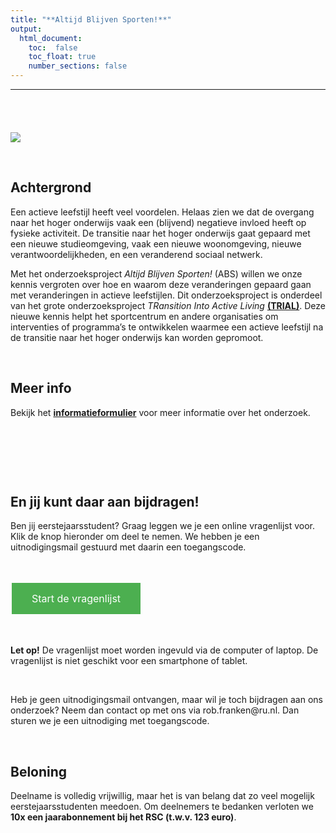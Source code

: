 ```yaml
---
title: "**Altijd Blijven Sporten!**" 
output: 
  html_document:
    toc:  false
    toc_float: true
    number_sections: false
---
```


----

<div class="row" style="padding-top: 40px;">
<div class="col-sm-6">

![](images/logo-radboud.jpg)

  
<br>

## Achtergrond

Een actieve leefstijl heeft veel voordelen. Helaas zien we dat de overgang naar het hoger onderwijs vaak een (blijvend) negatieve invloed heeft op fysieke activiteit. De transitie naar het hoger onderwijs gaat gepaard met een nieuwe studieomgeving, vaak een nieuwe woonomgeving, nieuwe verantwoordelijkheden, en een veranderend sociaal netwerk.

Met het onderzoeksproject *Altijd Blijven Sporten!* (ABS) willen we onze kennis vergroten over hoe en waarom deze veranderingen gepaard gaan met veranderingen in actieve leefstijlen. Dit onderzoeksproject is onderdeel van het grote onderzoeksproject *TRansition Into Active Living* <a href="https://www.ru.nl/activeliving/onderzoek/vm-onderzoek/trial/" target="_blank"><b>(TRIAL)</b></a>. Deze nieuwe kennis helpt het sportcentrum en andere organisaties om interventies of programma’s te ontwikkelen waarmee een actieve leefstijl na de transitie naar het hoger onderwijs kan worden gepromoot.     

<br>

## Meer info

Bekijk het <a href="https://altijdblijvensporten.netlify.app/consent.html" target="_blank"><b>informatieformulier</b></a> voor meer informatie over het onderzoek.

  

</div>
<div class="col-sm-6">




<br>

<br>

<br>

## **En jij kunt daar aan bijdragen!** 

Ben jij eerstejaarsstudent? Graag leggen we je een online vragenlijst voor. Klik de knop hieronder om deel te nemen. We hebben je een uitnodigingsmail gestuurd met daarin een toegangscode.

<!---we should move this to a css file and include it

https://www.w3schools.com/csS/css3_buttons.asp

-->
<style>
.button {
  background-color: #4CAF50; /* Green */
  border: none;
  color: white;
  padding: 15px 32px;
  text-align: center;
  text-decoration: none;
  display: inline-block;
  font-size: 16px;
  margin: 4px 2px;
  cursor: pointer;
  -webkit-transition-duration: 0.4s; /* Safari */
  transition-duration: 0.4s;
}

.button1 {
  box-shadow: 0 8px 16px 0 rgba(0,0,0,0.2), 0 6px 20px 0 rgba(0,0,0,0.19);
}

.button2:hover {
  box-shadow: 0 12px 16px 0 rgba(0,0,0,0.24),0 17px 50px 0 rgba(0,0,0,0.19);
}
</style>

<br>

<a href="https://limesurvey.jtolsma.nl/limesurvey/limesurvey/index.php/938243?newtest=Y&lang=nl" target="_blank" class="button button2">Start de vragenlijst</a>



<br>

**Let op!** De vragenlijst moet worden ingevuld via de computer of laptop. De vragenlijst is niet geschikt voor een smartphone of tablet.

<br>

Heb je geen uitnodigingsmail ontvangen, maar wil je toch bijdragen aan ons onderzoek? Neem dan contact op met ons via rob.franken@ru.nl. Dan sturen we je een uitnodiging met toegangscode.

<br>



## Beloning 

Deelname is volledig vrijwillig, maar het is van belang dat zo veel mogelijk eerstejaarsstudenten meedoen. Om deelnemers te bedanken verloten we **10x een jaarabonnement bij het RSC (t.w.v. 123 euro)**.








